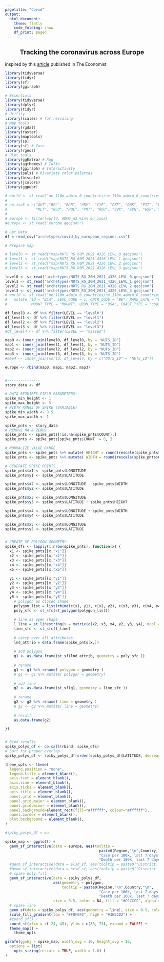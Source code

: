 ```yaml
---
pagetitle: "Covid"
output: 
  html_document:
    theme: flatly
    code_folding: show
    df_print: paged
---
```


<h2 style="text-align:center;">Tracking the coronavirus across Europe</h2>
inspired by this <a href="https://www.economist.com/graphic-detail/tracking-coronavirus-across-europe">article</a> published in The Economist


```r
library(tidyverse)
library(tidyr)
library(sf)
library(ggiraph)

# Essentials
library(tidyverse)
library(dplyr)
library(tidyr)
# Utility
library(scales) # for rescaling
# Map tools
library(rgdal)
library(raster)
library(maptools)
library(sp)
library(sf) # Core
library(rgeos)
# Plot tools
library(ggExtra) # Rug
library(ggthemes) # Tufte
library(ggiraph) # Interactivity
library(pals) # bivariate color palettes
library(biscale)
library(jcolors)
library(ggpubr)
```


```r

# world <- st_read("ne_110m_admin_0_countries/ne_110m_admin_0_countries.shp")
# 
# eu_iso3 = c("AUT","BEL", "BGR", "HRV", "CYP", "CZE", "DNK", "EST", "FIN", "DEU", "GRC", "HUN", "IRL", "ITA", "LVA", "LTU", "LUX", 
#             "MLT", "NLD", "POL", "PRT", "ROU", "SVK", "SVN", "ESP", "SWE", "GBR", "ISL")
# 
# europe <- filter(world, ADM0_A3 %in% eu_iso3)
#europe <- st_read("europe.geojson")

# Get Data
df = read_csv("archetypes/covid_by_european_regions.csv")

# Prepare map

# level0 <- st_read("map/NUTS_RG_60M_2021_4326_LEVL_0.geojson")
# level1 <- st_read("map/NUTS_RG_60M_2021_4326_LEVL_1.geojson")
# level2 <- st_read("map/NUTS_RG_60M_2021_4326_LEVL_2.geojson")
# level3 <- st_read("map/NUTS_RG_60M_2021_4326_LEVL_3.geojson")

level0 <- st_read("archetypes/NUTS_RG_20M_2021_4326_LEVL_0.geojson")
level1 <- st_read("archetypes/NUTS_RG_20M_2021_4326_LEVL_1.geojson")
level2 <- st_read("archetypes/NUTS_RG_20M_2021_4326_LEVL_2.geojson")
level3 <- st_read("archetypes/NUTS_RG_20M_2021_4326_LEVL_3.geojson")
# world <- st_read("ne_110m_admin_0_countries/ne_110m_admin_0_countries.shp")  %>% dplyr::select(5:5) %>%
#   mutate (id = "BLA", LEVL_CODE = 1, CNTR_CODE = "BE", NAME_LATN = "Region", NUTS_NAME = "Nuts", 
#           MOUNT_TYPE = "MOUNT", URBN_TYPE = "USA", COAST_TYPE = "coast", FID = "fid") %>% rename(NUTS_ID = SOV_A3)

df_level0 <- df %>% filter(LEVEL == "level0")
df_level1 <- df %>% filter(LEVEL == "level1")
df_level2 <- df %>% filter(LEVEL == "level2")
df_level3 <- df %>% filter(LEVEL == "level3")
#df_level4 <- df %>% filter(LEVEL == "missed")

map0 <- inner_join(level0, df_level0, by = "NUTS_ID")
map1 <- inner_join(level1, df_level1, by = "NUTS_ID")
map2 <- inner_join(level2, df_level2, by = "NUTS_ID")
map3 <- inner_join(level3, df_level3, by = "NUTS_ID")
#map4 <- inner_join(world, df_level4, by = c("NUTS_ID" = "NUTS_ID"))

europe <- rbind(map0, map1, map2, map3)


#---------------
story_data <- df

# DATA REQUIRES FIELD PARAMETERS:
spike_min_height <- 1
spike_max_height <- 5
# WIDTH RANGE OF SPIKE (VARIABLE)
spike_min_width <- 0.5
spike_max_width <- 1

spike_pnts <- story_data
# REMOVE NA & ZEROS
spike_pnts <- spike_pnts[!is.na(spike_pnts$COUNT),]
spike_pnts <- spike_pnts[spike_pnts$COUNT != 0, ]

# NORMALIZE VALUE RANGE
spike_pnts <- spike_pnts %>% mutate( HEIGHT = round(rescale(spike_pnts$COUNT, to = c(spike_min_height, spike_max_height)), digits = 3)) # round(x, digits = 0)
spike_pnts <- spike_pnts %>% mutate( WIDTH = round(rescale(spike_pnts$COUNT, to = c(spike_min_width, spike_max_width)), digits = 3)) # round(x, digits = 0)

# GENERATE SPIKE POINTS
spike_pnts$x1 <- spike_pnts$LONGITUDE
spike_pnts$y1 <- spike_pnts$LATITUDE

spike_pnts$x2 <- spike_pnts$LONGITUDE - spike_pnts$WIDTH
spike_pnts$y2 <- spike_pnts$LATITUDE

spike_pnts$x3 <- spike_pnts$LONGITUDE
spike_pnts$y3 <- spike_pnts$LATITUDE + spike_pnts$HEIGHT

spike_pnts$x4 <- spike_pnts$LONGITUDE + spike_pnts$WIDTH
spike_pnts$y4 <- spike_pnts$LATITUDE

spike_pnts$x5 <- spike_pnts$LONGITUDE
spike_pnts$y5 <- spike_pnts$LATITUDE


# CREATE SF POLYGON GEOMETRY
spike_dfs <- lapply(1:nrow(spike_pnts), function(x) {
  x1 <- spike_pnts[[x,"x1"]]
  x2 <- spike_pnts[[x,"x2"]]
  x3 <- spike_pnts[[x,"x3"]]
  x4 <- spike_pnts[[x,"x4"]]
  x5 <- spike_pnts[[x,"x5"]]
  
  y1 <- spike_pnts[[x,"y1"]]
  y2 <- spike_pnts[[x,"y2"]]
  y3 <- spike_pnts[[x,"y3"]]
  y4 <- spike_pnts[[x,"y4"]]
  y5 <- spike_pnts[[x,"y5"]]
    # polygon as closed shape
    polygon_list = list(rbind(c(x1, y1), c(x2, y2), c(x3, y3), c(x4, y4), c(x5, y5)))
    poly_sfc <- st_sfc(st_polygon(polygon_list))
    
    # line as open shape
    l_line = st_linestring(x = matrix(c(x2, x3, x4, y2, y3, y4), ncol = 2))
    line_sfc <- st_sfc(l_line)
    
    # carry over all attributes
    lnd_attrib = data.frame(spike_pnts[x,])
    
    # add polygon
    g1 <- as.data.frame(st_sf(lnd_attrib, geometry = poly_sfc ))
    
    # rename
    g1 <- g1 %>% rename( polygon = geometry )
    # g1 <- g1 %>% mutate( polygon = geometry)
    
    # add line
    g2 <- as.data.frame(st_sf(g1, geometry = line_sfc ))
    
    # rename
    g2 <- g2 %>% rename( line = geometry )
    # g2 <- g2 %>% mutate( line = geometry)
    
    # result
    as.data.frame(g2)

})


# Bind results
spiky_polys_df <- do.call(rbind, spike_dfs)
# Sort for proper overlap
spiky_polys_df <- spiky_polys_df[order(spiky_polys_df$LATITUDE, decreasing = TRUE),]


```


```r

theme_opts <- theme(
  legend.position = "none",
  legend.title = element_blank(),
  axis.text = element_blank(),
  axis.line = element_blank(),
  axis.ticks = element_blank(),
  axis.title = element_blank(),
  panel.grid = element_blank(),
  panel.grid.major = element_blank(),
  panel.grid.minor = element_blank(),
  panel.background=element_rect(fill="#ffffff", colour="#ffffff"),
  panel.border = element_blank(),
  plot.background = element_blank(),
)

#spiky_polys_df = eu

spike_map <- ggplot() +
  geom_sf_interactive(data = europe, aes(tooltip = 
                                           paste0(Region,"\n",Country,"\n",
                                           "Case per 100k, last 7 days: ", COUNT,"\n",
                                           "Death per 100k, last 7 days: ",DEATH), data_id = NUTS_ID, fill = COUNT)) + 
  #geom_sf_interactive(data = elsd_sf, aes(tooltip = paste0("District: ", NAME20), data_id = GEOID), size = 0.5, color = "black", fill = NA) + 
  #geom_sf_interactive(data = scsd_sf, aes(tooltip = paste0("District: ", NAME20), data_id = GEOID), size = 0.5, color = "black", fill = NA) + 
  # spike poly fill
  geom_sf_interactive(data = spiky_polys_df, 
                      aes(geometry = polygon,
                          tooltip = paste0(Region,"\n",Country,"\n",
                                           "Case per 100k, last 7 days: ", COUNT,"\n",
                                           "Death per 100k, last 7 days: ",DEATH)), 
                      size = 0.5, color = NA, fill = "#CCCCCC", alpha = 1.0) +
  # spike line
  geom_sf(data = spiky_polys_df, aes(geometry = line), size = 0.5, color = "blue", fill = NA, alpha = 1.0) +
  scale_fill_gradient(low = "#F0F0F0", high = "#3EBCD2") +
  #coord_sf() +
  coord_sf(xlim = c(-24, 45), ylim = c(30, 73), expand = FALSE) +
  theme_map() +
	theme_opts

girafe(ggobj = spike_map, width_svg = 10, height_svg = 10,
  options = list(
    opts_sizing(rescale = TRUE, width = 1.0) )
)

```
